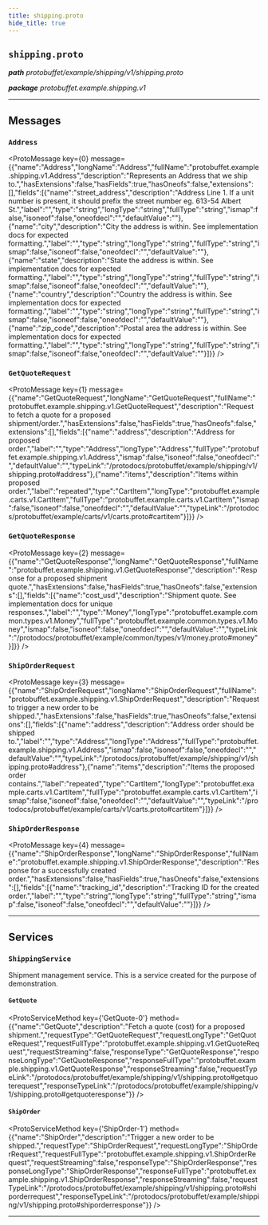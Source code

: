 ```yaml
---
title: shipping.proto
hide_title: true
---
```



## `shipping.proto`
_**path** protobuffet/example/shipping/v1/shipping.proto_

_**package** protobuffet.example.shipping.v1_



---

## Messages


### `Address`
<ProtoMessage key={0} message={{"name":"Address","longName":"Address","fullName":"protobuffet.example.shipping.v1.Address","description":"Represents an Address that we ship to.","hasExtensions":false,"hasFields":true,"hasOneofs":false,"extensions":[],"fields":[{"name":"street_address","description":"Address Line 1. If a unit number is present, it should prefix the street number eg. 613-54 Albert St.","label":"","type":"string","longType":"string","fullType":"string","ismap":false,"isoneof":false,"oneofdecl":"","defaultValue":""},{"name":"city","description":"City the address is within. See implementation docs for expected formatting.","label":"","type":"string","longType":"string","fullType":"string","ismap":false,"isoneof":false,"oneofdecl":"","defaultValue":""},{"name":"state","description":"State the address is within. See implementation docs for expected formatting.","label":"","type":"string","longType":"string","fullType":"string","ismap":false,"isoneof":false,"oneofdecl":"","defaultValue":""},{"name":"country","description":"Country the address is within. See implementation docs for expected formatting.","label":"","type":"string","longType":"string","fullType":"string","ismap":false,"isoneof":false,"oneofdecl":"","defaultValue":""},{"name":"zip_code","description":"Postal area the address is within. See implementation docs for expected formatting.","label":"","type":"string","longType":"string","fullType":"string","ismap":false,"isoneof":false,"oneofdecl":"","defaultValue":""}]}} />


### `GetQuoteRequest`
<ProtoMessage key={1} message={{"name":"GetQuoteRequest","longName":"GetQuoteRequest","fullName":"protobuffet.example.shipping.v1.GetQuoteRequest","description":"Request to fetch a quote for a proposed shipment/order.","hasExtensions":false,"hasFields":true,"hasOneofs":false,"extensions":[],"fields":[{"name":"address","description":"Address for proposed order.","label":"","type":"Address","longType":"Address","fullType":"protobuffet.example.shipping.v1.Address","ismap":false,"isoneof":false,"oneofdecl":"","defaultValue":"","typeLink":"/protodocs/protobuffet/example/shipping/v1/shipping.proto#address"},{"name":"items","description":"Items within proposed order.","label":"repeated","type":"CartItem","longType":"protobuffet.example.carts.v1.CartItem","fullType":"protobuffet.example.carts.v1.CartItem","ismap":false,"isoneof":false,"oneofdecl":"","defaultValue":"","typeLink":"/protodocs/protobuffet/example/carts/v1/carts.proto#cartitem"}]}} />


### `GetQuoteResponse`
<ProtoMessage key={2} message={{"name":"GetQuoteResponse","longName":"GetQuoteResponse","fullName":"protobuffet.example.shipping.v1.GetQuoteResponse","description":"Response for a proposed shipment quote.","hasExtensions":false,"hasFields":true,"hasOneofs":false,"extensions":[],"fields":[{"name":"cost_usd","description":"Shipment quote. See implementation docs for unique responses.","label":"","type":"Money","longType":"protobuffet.example.common.types.v1.Money","fullType":"protobuffet.example.common.types.v1.Money","ismap":false,"isoneof":false,"oneofdecl":"","defaultValue":"","typeLink":"/protodocs/protobuffet/example/common/types/v1/money.proto#money"}]}} />


### `ShipOrderRequest`
<ProtoMessage key={3} message={{"name":"ShipOrderRequest","longName":"ShipOrderRequest","fullName":"protobuffet.example.shipping.v1.ShipOrderRequest","description":"Request to trigger a new order to be shipped.","hasExtensions":false,"hasFields":true,"hasOneofs":false,"extensions":[],"fields":[{"name":"address","description":"Address order should be shipped to.","label":"","type":"Address","longType":"Address","fullType":"protobuffet.example.shipping.v1.Address","ismap":false,"isoneof":false,"oneofdecl":"","defaultValue":"","typeLink":"/protodocs/protobuffet/example/shipping/v1/shipping.proto#address"},{"name":"items","description":"Items the proposed order contains.","label":"repeated","type":"CartItem","longType":"protobuffet.example.carts.v1.CartItem","fullType":"protobuffet.example.carts.v1.CartItem","ismap":false,"isoneof":false,"oneofdecl":"","defaultValue":"","typeLink":"/protodocs/protobuffet/example/carts/v1/carts.proto#cartitem"}]}} />


### `ShipOrderResponse`
<ProtoMessage key={4} message={{"name":"ShipOrderResponse","longName":"ShipOrderResponse","fullName":"protobuffet.example.shipping.v1.ShipOrderResponse","description":"Response for a successfully created order.","hasExtensions":false,"hasFields":true,"hasOneofs":false,"extensions":[],"fields":[{"name":"tracking_id","description":"Tracking ID for the created order.","label":"","type":"string","longType":"string","fullType":"string","ismap":false,"isoneof":false,"oneofdecl":"","defaultValue":""}]}} />

---
## Services


### `ShippingService`

Shipment management service. This is a service created for the purpose of demonstration.


#### `GetQuote`
<ProtoServiceMethod key={'GetQuote-0'} method={{"name":"GetQuote","description":"Fetch a quote (cost) for a proposed shipment.","requestType":"GetQuoteRequest","requestLongType":"GetQuoteRequest","requestFullType":"protobuffet.example.shipping.v1.GetQuoteRequest","requestStreaming":false,"responseType":"GetQuoteResponse","responseLongType":"GetQuoteResponse","responseFullType":"protobuffet.example.shipping.v1.GetQuoteResponse","responseStreaming":false,"requestTypeLink":"/protodocs/protobuffet/example/shipping/v1/shipping.proto#getquoterequest","responseTypeLink":"/protodocs/protobuffet/example/shipping/v1/shipping.proto#getquoteresponse"}} />


#### `ShipOrder`
<ProtoServiceMethod key={'ShipOrder-1'} method={{"name":"ShipOrder","description":"Trigger a new order to be shipped.","requestType":"ShipOrderRequest","requestLongType":"ShipOrderRequest","requestFullType":"protobuffet.example.shipping.v1.ShipOrderRequest","requestStreaming":false,"responseType":"ShipOrderResponse","responseLongType":"ShipOrderResponse","responseFullType":"protobuffet.example.shipping.v1.ShipOrderResponse","responseStreaming":false,"requestTypeLink":"/protodocs/protobuffet/example/shipping/v1/shipping.proto#shiporderrequest","responseTypeLink":"/protodocs/protobuffet/example/shipping/v1/shipping.proto#shiporderresponse"}} />


---


  